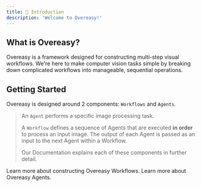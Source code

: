```yaml
---
title: 👋 Introduction
description: 'Welcome to Overeasy!'
---
```



## What is Overeasy?

Overeasy is a framework designed for constructing multi-step visual workflows. We're here to make computer vision tasks simple by breaking down complicated workflows into manageable, sequential operations.

## Getting Started

Overeasy is designed around 2 components: `Workflows` and `Agents`. 

> An `Agent` performs a specific image processing task.
>
> A `Workflow` defines a sequence of Agents that are executed **in order** to process an input image. The output of each Agent is passed as an input to the next Agent within a Workflow.
>
> Our Documentation explains each of these components in further detail.

<CardGroup cols={2}>
  <Card
    title="Workflows"
    icon="puzzle"
    href="https://docs.overeasy.sh/about/about-workflows"
  >
    Learn more about constructing Overeasy Workflows.
  </Card>
  <Card
    title="Agents"
    icon="robot"
    href="https://docs.overeasy.sh/about/about-agents"
  >
    Learn more about Overeasy Agents.
  </Card>
</CardGroup>
